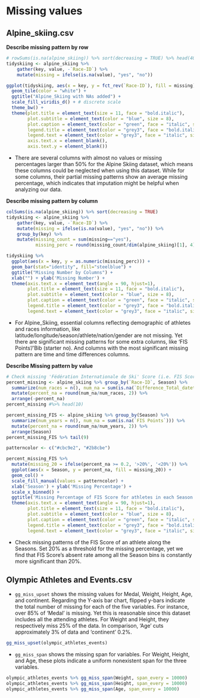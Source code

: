 # Missing values

## Alpine_skiing.csv 

**Describe missing pattern by row**

```r
# rowSums(is.na(alpine_skiing)) %>% sort(decreasing = TRUE) %>% head(40)
tidyskiing <- alpine_skiing %>% 
    gather(key, value, -`Race-ID`) %>% 
    mutate(missing = ifelse(is.na(value), "yes", "no"))

ggplot(tidyskiing, aes(x = key, y = fct_rev(`Race-ID`), fill = missing)) +
  geom_tile(color = "white") + 
  ggtitle("Alpine_Skiing with NAs added") +
  scale_fill_viridis_d() + # discrete scale
  theme_bw() + 
  theme(plot.title = element_text(size = 11, face = "bold.italic"),
        plot.subtitle = element_text(color = "blue", size = 8),
        plot.caption = element_text(color = "green", face = "italic", size = 8),
        legend.title = element_text(color = "grey3", face = "bold.italic", size = 8),
        legend.text = element_text(color = "grey3", face = "italic", size = 8),
        axis.text.x = element_blank(),
        axis.text.y = element_blank()) 
```
        
- There are several columns with almost no values or missing percentages larger than 50% for the Alpine Skiing dataset, which means these columns could be neglected when using this dataset. While for some columns, their partial missing patterns show an average missing percentage, which indicates that imputation might be helpful when analyzing our data. 
        
        
**Describe missing pattern by column **

```r
colSums(is.na(alpine_skiing)) %>% sort(decreasing = TRUE)
tidyskiing <- alpine_skiing %>% 
    gather(key, value, -`Race-ID`) %>% 
    mutate(missing = ifelse(is.na(value), "yes", "no")) %>%
    group_by(key) %>%
    mutate(missing_count = sum(missing=="yes"),
           missing_perc = round(missing_count/dim(alpine_skiing)[1], 4))

tidyskiing %>% 
  ggplot(aes(x = key, y = as.numeric(missing_perc))) + 
  geom_bar(stat="identity", fill="steelblue") +
  ggtitle("Missing Number by Columns") +
  xlab("") + ylab('Missing Number') + 
  theme(axis.text.x = element_text(angle = 90, hjust=1),
        plot.title = element_text(size = 11, face = "bold.italic"),
        plot.subtitle = element_text(color = "blue", size = 8),
        plot.caption = element_text(color = "green", face = "italic", size = 8),
        legend.title = element_text(color = "grey3", face = "bold.italic", size = 8),
        legend.text = element_text(color = "grey3", face = "italic", size = 8)) 
```

- For Alpine_Skiing, essential columns reflecting demographic of athletes and races information, like latitude/longitude/season/athlete/nation/gender are not missing. Yet there are significant missing patterns for some extra columns, like 'FIS Points'/'Bib (starter no). And columns with the most significant missing pattern are time and time differences columns.

**Describe Missing pattern by value**

```r
# Check missing 'Fédération Internationale de Ski' Score (i.e. FIS Score) by Season
percent_missing <- alpine_skiing %>% group_by(`Race-ID`, Season) %>%
  summarize(num_races = n(), num_na = sum(is.na(`Difference_Total_datetime`))) %>%
  mutate(percent_na = round(num_na/num_races, 2)) %>%
  arrange(-percent_na)
percent_missing #%>% head(10)

percent_missing_FIS <- alpine_skiing %>% group_by(Season) %>%
  summarize(num_years = n(), num_na = sum(is.na(`FIS Points`))) %>%
  mutate(percent_na = round(num_na/num_years, 2)) %>% 
  arrange(Season)
percent_missing_FIS %>% tail(9)

patterncolor <- c("#cbc9e2", "#2b8cbe")

percent_missing_FIS %>% 
  mutate(missing_20 = ifelse(percent_na >= 0.2, '>20%', '<20%')) %>%
  ggplot(aes(x = Season, y = percent_na, fill = missing_20)) +
  geom_col() +
  scale_fill_manual(values = patterncolor) + 
  xlab('Season') + ylab('Missing Percentage') + 
  scale_x_binned() + 
  ggtitle('Missing Percentage of FIS Score for athletes in each Season') +
  theme(axis.text.x = element_text(angle = 90, hjust=1),
        plot.title = element_text(size = 11, face = "bold.italic"),
        plot.subtitle = element_text(color = "blue", size = 8),
        plot.caption = element_text(color = "green", face = "italic", size = 8),
        legend.title = element_text(color = "grey3", face = "bold.italic", size = 8),
        legend.text = element_text(color = "grey3", face = "italic", size = 8)) 
```

- Check missing patterns of the FIS Score of an athlete along the Seasons. Set 20% as a threshold for the missing percentage, yet we find that FIS Score's absent rate among all the Season bins is constantly more significant than 20%.

## Olympic Athletes and Events.csv 

- `gg_miss_upset` shows the missing values for Medal, Weight, Height, Age, and continent. Regarding the Y-axis bar chart, flipped y-bars indicate the total number of missing for each of the five variables. For instance, over 85% of 'Medal' is missing. Yet this is reasonable since this dataset includes all the attending athletes. For Weight and Height, they respectively miss 25% of the data. In comparison, 'Age' cuts approximately 3% of data and 'continent' 0.2%.


```r
gg_miss_upset(olympic_athletes_events)
```

- `gg_miss_span` shows the missing span for variables. For Weight, Height, and Age, these plots indicate a uniform nonexistent span for the three variables.

```r
olympic_athletes_events %>% gg_miss_span(Weight, span_every = 10000)
olympic_athletes_events %>% gg_miss_span(Height, span_every = 10000)
olympic_athletes_events %>% gg_miss_span(Age, span_every = 10000)
```







